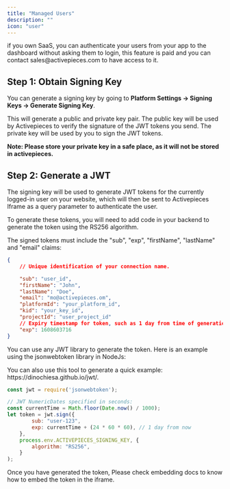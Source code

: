 ```yaml
---
title: "Managed Users"
description: ""
icon: "user"
---
```


<Tip>
if you own SaaS, you can authenticate your users from your app to the dashboard without asking them to login, this feature is paid and you can contact sales@activepieces.com to have access to it.
</Tip>

## Step 1: Obtain Signing Key

You can generate a signing key by going to **Platform Settings -> Signing Keys -> Generate Signing Key**.

This will generate a public and private key pair. The public key will be used by Activepieces to verify the signature of the JWT tokens you send. The private key will be used by you to sign the JWT tokens.

**Note: Please store your private key in a safe place, as it will not be stored in activepieces.**

## Step 2: Generate a JWT

The signing key will be used to generate JWT tokens for the currently logged-in user on your website, which will then be sent to Activepieces Iframe as a query parameter to authenticate the user.

To generate these tokens, you will need to add code in your backend to generate the token using the RS256 algorithm. 

The signed tokens must include the "sub", "exp", "firstName", "lastName" and "email" claims:

```json
{
	// Unique identification of your connection name.

	"sub": "user_id",
    "firstName": "John",
    "lastName": "Doe",
    "email": "mo@activepieces.om",
    "platformId": "your_platform_id",
    "kid": "your_key_id",
    "projectId": "user_project_id"
	// Expiry timestamp for token, such as 1 day from time of generation
	"exp": 1608603716
}
````

You can use any JWT library to generate the token. Here is an example using the jsonwebtoken library in NodeJs:

<Tip>
You can also use this tool to generate a quick example: https://dinochiesa.github.io/jwt/.
</Tip>

```javascript NodeJs
const jwt = require('jsonwebtoken');

// JWT NumericDates specified in seconds:
const currentTime = Math.floor(Date.now() / 1000);
let token = jwt.sign({
        sub: "user-123",
        exp: currentTime + (24 * 60 * 60), // 1 day from now
    },
    process.env.ACTIVEPIECES_SIGNING_KEY, {
        algorithm: "RS256",
    }
);
```

Once you have generated the token, Please check embedding docs to know how to embed the token in the iframe.